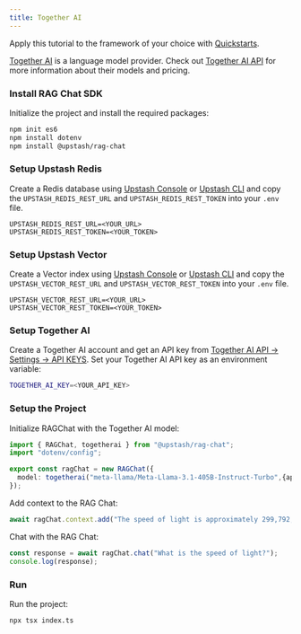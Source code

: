 ```yaml
---
title: Together AI
---
```


<Tip>Apply this tutorial to the framework of your choice with [Quickstarts](/vector/sdks/rag-chat/quickstarts/nextjs). </Tip>

[Together AI](https://www.together.ai/) is a language model provider. Check out [Together AI API](https://api.together.ai/models) for more information about their models and pricing.

### Install RAG Chat SDK

Initialize the project and install the required packages:

```bash
npm init es6
npm install dotenv
npm install @upstash/rag-chat
```

### Setup Upstash Redis

Create a Redis database using [Upstash Console](https://console.upstash.com) or [Upstash CLI](https://github.com/upstash/cli) and copy the `UPSTASH_REDIS_REST_URL` and `UPSTASH_REDIS_REST_TOKEN` into your `.env` file.

```shell .env
UPSTASH_REDIS_REST_URL=<YOUR_URL>
UPSTASH_REDIS_REST_TOKEN=<YOUR_TOKEN>
```

### Setup Upstash Vector

Create a Vector index using [Upstash Console](https://console.upstash.com) or [Upstash CLI](https://github.com/upstash/cli) and copy the `UPSTASH_VECTOR_REST_URL` and `UPSTASH_VECTOR_REST_TOKEN` into your `.env` file.

```shell .env
UPSTASH_VECTOR_REST_URL=<YOUR_URL>
UPSTASH_VECTOR_REST_TOKEN=<YOUR_TOKEN>
```

### Setup Together AI

Create a Together AI account and get an API key from [Together AI API -> Settings -> API KEYS](https://api.together.ai/settings/api-keys). Set your Together AI API key as an environment variable:

```bash .env
TOGETHER_AI_KEY=<YOUR_API_KEY>
```

### Setup the Project

Initialize RAGChat with the Together AI model:

```typescript index.ts
import { RAGChat, togetherai } from "@upstash/rag-chat";
import "dotenv/config";

export const ragChat = new RAGChat({
  model: togetherai("meta-llama/Meta-Llama-3.1-405B-Instruct-Turbo",{apiKey: process.env.TOGETHER_AI_KEY}),
});
```

Add context to the RAG Chat:

```typescript index.ts
await ragChat.context.add("The speed of light is approximately 299,792,458 meters per second.");
```

Chat with the RAG Chat:

```typescript index.ts
const response = await ragChat.chat("What is the speed of light?");
console.log(response);
```

### Run

Run the project:

```bash
npx tsx index.ts
```

